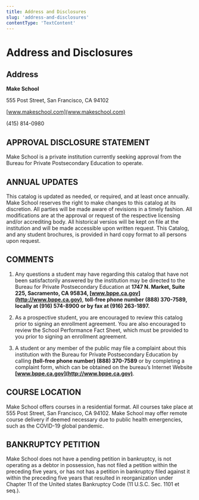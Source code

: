 ```yaml
---
title: Address and Disclosures
slug: 'address-and-disclosures'
contentType: 'TextContent'
---
```


# Address and Disclosures

## Address

**Make School**

555 Post Street, San Francisco, CA 94102

[www.makeschool.com](www.makeschool.com)

(415) 814-0980

## APPROVAL DISCLOSURE STATEMENT

Make School is a private institution currently seeking approval from the Bureau for Private
Postsecondary Education to operate.

## ANNUAL UPDATES

This catalog is updated as needed, or required, and at least once annually. Make School reserves the
right to make changes to this catalog at its discretion. All parties will be made aware of revisions
in a timely fashion. All modifications are at the approval or request of the respective licensing
and/or accrediting body. All historical versios will be kept on file at the institution and will be
made accessible upon written request. This Catalog, and any student brochures, is provided in hard
copy format to all persons upon request.

## COMMENTS

1. Any questions a student may have regarding this catalog that have not been satisfactorily
   answered by the institution may be directed to the Bureau for Private Postsecondary Education at
   **1747 N. Market, Suite 225, Sacramento, CA 95834, [www.bppe.ca.gov](http://www.bppe.ca.gov)**,
   **toll-free phone number (888) 370-7589, locally at (916) 574-8900 or by fax at (916) 263-1897.**

2. As a prospective student, you are encouraged to review this catalog prior to signing an
   enrollment agreement. You are also encouraged to review the School Performance Fact Sheet, which
   must be provided to you prior to signing an enrollment agreement.

3. A student or any member of the public may file a complaint about this institution with the Bureau
   for Private Postsecondary Education by calling **(toll-free phone number) (888) 370-7589** or by
   completing a complaint form, which can be obtained on the bureau’s Internet Website
   **[www.bppe.ca.gov](http://www.bppe.ca.gov)**.

## COURSE LOCATION

Make School offers courses in a residential format. All courses take place at 555 Post Street, San
Francisco, CA 94102. Make School may offer remote course delivery if deemed necessary due to public
health emergencies, such as the COVID-19 global pandemic.

## BANKRUPTCY PETITION

Make School does not have a pending petition in bankruptcy, is not operating as a debtor in
possession, has not filed a petition within the preceding five years, or has not has a petition in
bankruptcy filed against it within the preceding five years that resulted in reorganization under
Chapter 11 of the United states Bankruptcy Code (11 U.S.C. Sec. 1101 et seq.).
